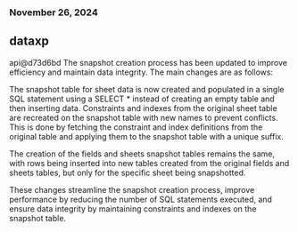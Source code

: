 ### November 26, 2024
## dataxp

api@d73d6bd
The snapshot creation process has been updated to improve efficiency and maintain data integrity. The main changes are as follows:

The snapshot table for sheet data is now created and populated in a single SQL statement using a SELECT * instead of creating an empty table and then inserting data. Constraints and indexes from the original sheet table are recreated on the snapshot table with new names to prevent conflicts. This is done by fetching the constraint and index definitions from the original table and applying them to the snapshot table with a unique suffix. 

The creation of the fields and sheets snapshot tables remains the same, with rows being inserted into new tables created from the original fields and sheets tables, but only for the specific sheet being snapshotted.

These changes streamline the snapshot creation process, improve performance by reducing the number of SQL statements executed, and ensure data integrity by maintaining constraints and indexes on the snapshot table.